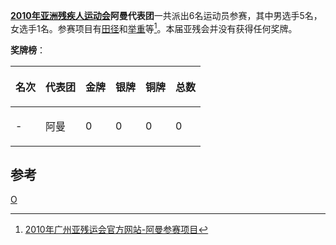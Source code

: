 '''[[2010年亚洲残疾人运动会|2010年亚洲残疾人运动会]]阿曼代表团'''一共派出6名运动员参赛，其中男选手5名，女选手1名。参赛项目有[[田径|田径]]和[[举重|举重]]等<ref>[http://www.gzapg2010.cn/info/CHN_CHN/ZZ/ZZE130B_@@@@@@@@@@@@@@@@@CHN_NPC=OMA.html 2010年广州亚残运会官方网站-阿曼参赛项目]{{dead link|date=2018年5月 |bot=InternetArchiveBot |fix-attempted=yes }}</ref>。本届亚残会并没有获得任何奖牌。

'''奖牌榜'''：
{| class="wikitable"
|-
! 名次 !! 代表团 !! 金牌 !! 银牌 !! 铜牌 !! 总数
|-
| - || 阿曼 || 0 || 0 || 0 || 0
|}

==参考==
<references />

{{2010年亚洲残疾人运动会代表团}}
[[分类:2010年亚洲残疾人运动会代表团|O]]
